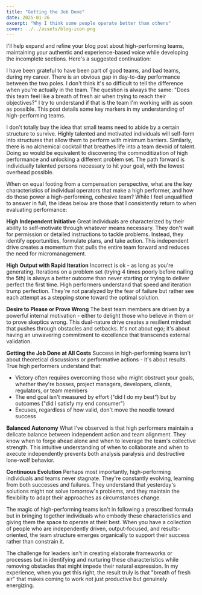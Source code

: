 ```yaml
---
title: "Getting the Job Done"
date: 2025-01-26
excerpt: "Why I think some people operate better than others"
cover: ../../assets/blog-icon.png
---
```



I'll help expand and refine your blog post about high-performing teams, maintaining your authentic and experience-based voice while developing the incomplete sections. Here's a suggested continuation:

I have been grateful to have been part of good teams, and bad teams, during my career. There is an obvious gap in day-to-day performance between the two poles. I don't think it's so difficult to tell the difference when you're actually in the team. The question is always the same: "Does this team feel like a breath of fresh air when trying to reach their objectives?" I try to understand if that is the team I'm working with as soon as possible. This post details some key markers in my understanding of high-performing teams.

I don't totally buy the idea that small teams need to abide by a certain structure to survive. Highly talented and motivated individuals will self-form into structures that allow them to perform with minimum barriers. Similarly, there is no alchemical cocktail that breathes life into a team devoid of talent. Doing so would be equivalent to discovering the commoditization of high performance and unlocking a different problem set. The path forward is individually talented persons necessary to hit your goal, with the lowest overhead possible.

When on equal footing from a compensation perspective, what are the key characteristics of individual operators that make a high performer, and how do those power a high-performing, cohesive team? While I feel unqualified to answer in full, the ideas below are those that I consistently return to when evaluating performance:

**High Independent Initiative**
Great individuals are characterized by their ability to self-motivate through whatever means necessary. They don't wait for permission or detailed instructions to tackle problems. Instead, they identify opportunities, formulate plans, and take action. This independent drive creates a momentum that pulls the entire team forward and reduces the need for micromanagement.

**High Output with Rapid Iteration**
Incorrect is ok - as long as you're generating. Iterations on a problem set (trying 4 times poorly before nailing the 5th) is always a better outcome than never starting or trying to deliver perfect the first time. High performers understand that speed and iteration trump perfection. They're not paralyzed by the fear of failure but rather see each attempt as a stepping stone toward the optimal solution.

**Desire to Please or Prove Wrong**
The best team members are driven by a powerful internal motivation - either to delight those who believe in them or to prove skeptics wrong. This dual-nature drive creates a resilient mindset that pushes through obstacles and setbacks. It's not about ego; it's about having an unwavering commitment to excellence that transcends external validation.

**Getting the Job Done at All Costs**
Success in high-performing teams isn't about theoretical discussions or performative actions - it's about results. True high performers understand that:
- Victory often requires overcoming those who might obstruct your goals, whether they're bosses, project managers, developers, clients, regulators, or team members
- The end goal isn't measured by effort ("did I do my best") but by outcomes ("did I satisfy my end consumer")
- Excuses, regardless of how valid, don't move the needle toward success

**Balanced Autonomy**
What I've observed is that high performers maintain a delicate balance between independent action and team alignment. They know when to forge ahead alone and when to leverage the team's collective strength. This intuitive understanding of when to collaborate and when to execute independently prevents both analysis paralysis and destructive lone-wolf behavior.

**Continuous Evolution**
Perhaps most importantly, high-performing individuals and teams never stagnate. They're constantly evolving, learning from both successes and failures. They understand that yesterday's solutions might not solve tomorrow's problems, and they maintain the flexibility to adapt their approaches as circumstances change.

The magic of high-performing teams isn't in following a prescribed formula but in bringing together individuals who embody these characteristics and giving them the space to operate at their best. When you have a collection of people who are independently driven, output-focused, and results-oriented, the team structure emerges organically to support their success rather than constrain it.

The challenge for leaders isn't in creating elaborate frameworks or processes but in identifying and nurturing these characteristics while removing obstacles that might impede their natural expression. In my experience, when you get this right, the result truly is that "breath of fresh air" that makes coming to work not just productive but genuinely energizing.
